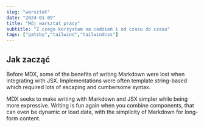 ```yaml
---
slug: "warsztat"
date: "2024-01-09"
title: "Mój warsztat pracy"
subtitle: "Z czego korzystam na codzień i od czasu do czasu"
tags: ["gatsby","tailwind","tailwindcss"]
---
```


## Jak zacząć

Before MDX, some of the benefits of writing Markdown were lost when integrating with JSX. Implementations were often template string-based which required lots of escaping and cumbersome syntax.

MDX seeks to make writing with Markdown and JSX simpler while being more expressive. Writing is fun again when you combine components, that can even be dynamic or load data, with the simplicity of Markdown for long-form content.